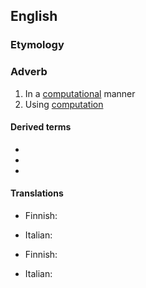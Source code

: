 ==English==

===Etymology===
{{suffix|en|computational|ly}}

===Adverb===
{{en-adv}}

# In a [[computational]] manner
# Using [[computation]]

====Derived terms====
* {{l|en|computationally expensive}}
* {{l|en|computationally indistinguishable}}
* {{l|en|computationally secure}}

====Translations====
{{trans-top|computational manner}}
* Finnish: {{t|fi|laskennallisesti}}
{{trans-mid}}
* Italian: {{t|it|computazionalmente}}
{{trans-bottom}}

{{trans-top|using computation}}
* Finnish: {{t|fi|laskennallisesti}}
{{trans-mid}}
* Italian: {{t|it|computazionalmente}}
{{trans-bottom}}